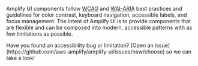 
Amplify UI components follow [WCAG](https://www.w3.org/WAI/standards-guidelines/wcag/) and 
[WAI-ARIA](https://www.w3.org/WAI/ARIA/apg/) best practices and guidelines for color contrast, 
keyboard navigation, accessible labels, and focus management. The intent of Amplify UI is to 
provide components that are flexible and can be composed into modern, accessible patterns 
with as few limitations as possible.

<Alert heading="Report an accessibility issue">
  Have you found an accessibility bug or limitation? 
  [Open an issue](https://github.com/aws-amplify/amplify-ui/issues/new/choose) so we can take a look!
</Alert>
